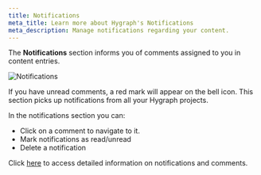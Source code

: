```yaml
---
title: Notifications
meta_title: Learn more about Hygraph's Notifications
meta_description: Manage notifications regarding your content.
---
```


The **Notifications** section informs you of comments assigned to you in content entries.

![Notifications](/images/docs/getting-started/notifications.png)

If you have unread comments, a red mark will appear on the bell icon. This section picks up notifications from all your Hygraph projects.

In the notifications section you can:

- Click on a comment to navigate to it.
- Mark notifications as read/unread
- Delete a notification

Click [here](/docs/guides/overview/commenting) to access detailed information on notifications and comments.
